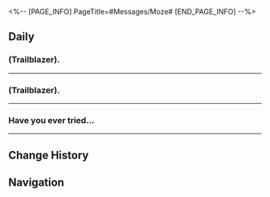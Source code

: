 <%-- [PAGE_INFO]
PageTitle=#Messages/Moze#
[END_PAGE_INFO] --%>
{{Messages Infobox
|id        = 1223
|image     = Character Moze Icon.png
|type      = Character
|sender    = Moze
|signature = No signature.
|faction   = The Xianzhou Yaoqing
}}

==Daily==
===(Trailblazer).===
{{Messages|text=
:'''Moze:''' (Trailblazer).
:'''Moze:''' I would like to know what you do for work. It is my duty to know.
:'''Moze:''' [[File:Message Moze Boxes (Caelus).png|256px]] [[File:Message Moze Boxes (Stelle).png|256px]]
:{Choice} That's not me!
::'''(Trailblazer):''' That's not me. I didn't do anything. What are you accusing me of?
::'''Moze:''' This is you?
::'''Moze:''' Looks like it was you.
:{Choice} You followed me!
::'''(Trailblazer):''' You followed me!
::'''(Trailblazer):''' Are you coming to capture me?
::'''Moze:''' Are you scared?
::{Choice} No
::'''(Trailblazer):''' No, that's not me. What do you mean?
::'''Moze:''' I won't capture you.
:'''Moze:''' So this is you, too?
:'''Moze:''' [[File:Message Moze Cycrane (Caelus).png|256px]] [[File:Message Moze Cycrane (Stelle).png|256px]]
:{Choice} What do you do for a living?
:'''(Trailblazer):''' Well, what do you do for work?
:'''Moze:''' Shadow Guard.
:'''Moze:''' So, besides picking up trash and delivering courier packages, your job also involves supervising cycrane operations?
:{Choice} Where did you see that?
:'''(Trailblazer):''' ?
:'''(Trailblazer):''' Wait, how did you know that? Where did you see that?
:'''(Trailblazer):''' How come I didn't see you???
:'''Moze:''' You cannot see me.
:'''Moze:''' I am everywhere.
:'''Moze:''' I could be in the trashcan.
:'''Moze:''' So, I would like to remind you not to overlook your enemies who may be lurking in the darkness.
:'''Moze:''' Farewell
:'''Moze:''' Farewell.
:'''Moze:''' Sorry. I missed the full stop.
}}
----

===(Trailblazer).===
{{Messages|text=
:'''Moze:''' (Trailblazer).
:'''Moze:''' Where is the Astral Express' front door?
:'''Moze:''' I mean, how do I get inside the Express?
:{Choice} Have you quit your job?
::'''(Trailblazer):''' Have you quit your job?
:{Choice} Is this a robbery?
::'''(Trailblazer):''' Why? You want to rob the Express?
:'''Moze:''' No. I am on holiday.
:'''Moze:''' The general has ordered me to rest.
:{Choice} Rest on the Express?
::'''(Trailblazer):''' You want to rest on our Express?
::'''(Trailblazer):''' You can get a pretty good sleep on the Express, that's true
::'''Moze:''' I am not going in order to sleep.
:{Choice} General Feixiao is so kind!
::'''(Trailblazer):''' General Feixiao is so kind!
::'''(Trailblazer):''' I wish the Express conductor would order me to get some rest too
::'''Moze:''' Is she? If you say so.
::'''Moze:''' This was an order. I must follow it.
:'''Moze:''' I hear that the Astral Express travels all over the universe.
:'''Moze:''' I am certain that it will need a cleaner.
:{Choice} Cleaner???
::'''(Trailblazer):''' Cleaner? Who? You?
::'''(Trailblazer):''' This is your idea of rest? Doing housework?
::'''Moze:''' Yes.
::'''Moze:''' Cleaning and eradicating dirt relaxes me and brings me joy.
::{Choice} Come on over then
::'''(Trailblazer):''' Come right over then. We definitely need the cleaning!
:{Choice} But that's Pom-Pom's job
::'''(Trailblazer):''' You're trying to steal our conductor's job?
::'''Moze:''' Your Express conductor can take a rest.
::'''Moze:''' Fear not. Cleaning and eradicating dirt relaxes me and brings me joy.
::'''Moze:''' In my eyes, that is rest.
::{Choice} Come on over then
::'''(Trailblazer):''' Then come on over. I know Pom-Pom would welcome you happily
:'''Moze:''' Okay.
:'''Moze:''' I was going to go over there anyway.
:'''Moze:''' Jiaoqiu told me to go in from the front entrance.
:'''Moze:''' However, that is not my normal style.
:'''Moze:''' Therefore, I decided to ask you first in the interest of courtesy.
:'''Moze:''' Thank you.
}}
----

===Have you ever tried...===
{{Messages|text=
:'''Moze:''' Have you ever tried to assassinate your superior on the Astral Express before?
:{Choice} Who is my superior?
::'''(Trailblazer):''' Who is my superior?
::'''Moze:''' I don't know.
::{Choice} We are a flat organization
::'''(Trailblazer):''' We are a flat organization
::'''(Trailblazer):''' We have a conductor, but no leader
::'''Moze:''' Oh.
:{Choice} Assassinate!?
::'''(Trailblazer):''' Assassinate!? Why would I assassinate the conductor?
::'''Moze:''' For a challenge.
::'''Moze:''' Fine.
:'''Moze:''' It seems that you have a very simple relationship between you.
:'''Moze:''' That is unlike my work. Here, we have grudges, debts of gratitude, superiors and juniors, and lunch friends.
:{Choice} That's too complicated
:'''(Trailblazer):''' That's too complicated
:'''(Trailblazer):''' The less I know, the better
:'''Moze:''' Regarding vengeance, General Feixiao allows me to challenge her at any time I please.
:'''Moze:''' I have attempted sneak attacks, traps, and public duels, but they have all failed.
:'''Moze:''' If you have no experience, I can report that back.
:{Choice} Report it back?
:'''(Trailblazer):''' Report it back?
:'''Moze:''' Report back to General Feixiao that you have no experience with assassinating your superiors.
:'''Moze:''' I failed to assassinate the general again today. The general suggested that I speak to others and try to come up with new ideas.
:{Choice} That's bold!
::'''(Trailblazer):''' That's a bold suggestion! I have to respect her
:{Choice} That's crazy!
::'''(Trailblazer):''' That's crazy! Why would you accept that suggestion?
:'''Moze:''' I think that studying is always a good idea.
:'''Moze:''' However, assassination techniques are all about expertise, not quantity.
:'''Moze:''' Even if I received your advice, I would need to perfect it myself.
:'''Moze:''' Thank you for your response. I shall ask someone else.
}}
----

==Change History==
{{Change History|2.5}}

==Navigation==
{{Messages Navbox}}